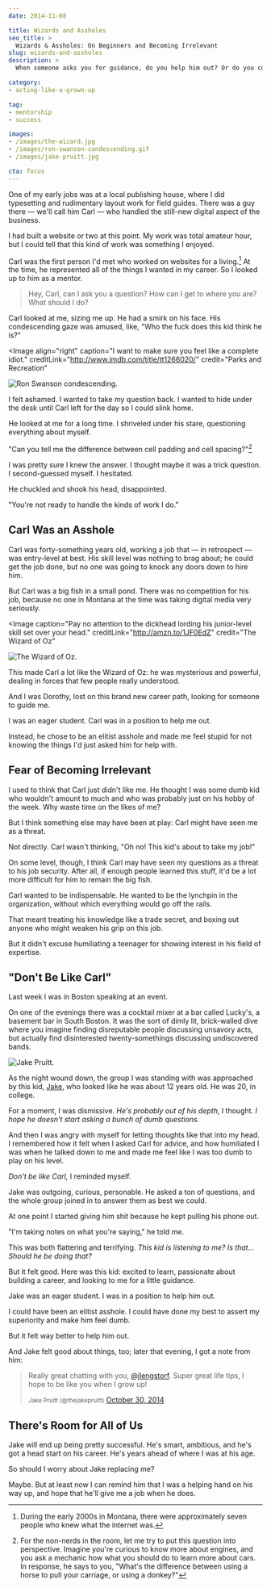 ```yaml
---
date: 2014-11-08

title: Wizards and Assholes
seo_title: >
  Wizards & Assholes: On Beginners and Becoming Irrelevant
slug: wizards-and-assholes
description: >
  When someone asks you for guidance, do you help him out? Or do you condescend to him and make him feel like an idiot?

category:
- acting-like-a-grown-up

tag:
- mentorship
- success

images:
- /images/the-wizard.jpg
- /images/ron-swanson-condescending.gif
- /images/jake-pruitt.jpg

cta: focus
---
```



One of my early jobs was at a local publishing house, where I did typesetting
and rudimentary layout work for field guides. There was a guy there — we'll call
him Carl — who handled the still-new digital aspect of the business.

I had built a website or two at this point. My work was total amateur hour, but
I could tell that this kind of work was something I enjoyed.

Carl was the first person I'd met who worked on websites for a living.[^montana]
At the time, he represented all of the things I wanted in my career. So I looked
up to him as a mentor.

> Hey, Carl, can I ask you a question? How can I get to where you are? What
> should I do?

Carl looked at me, sizing me up. He had a smirk on his face. His condescending
gaze was amused, like, "Who the fuck does this kid think he is?"

<Image
  align="right"
  caption="I want to make sure you feel like a complete idiot."
  creditLink="http://www.imdb.com/title/tt1266020/"
  credit="Parks and Recreation"
>

  ![Ron Swanson condescending.](images/ron-swanson-condescending.gif)

</Image>

I felt ashamed. I wanted to take my question back. I wanted to hide under the
desk until Carl left for the day so I could slink home.

He looked at me for a long time. I shriveled under his stare, questioning
everything about myself.

"Can you tell me the difference between cell padding and cell
spacing?"[^perspective]

I was pretty sure I knew the answer. I thought maybe it was a trick question. I
second-guessed myself. I hesitated.

He chuckled and shook his head, disappointed.

"You're not ready to handle the kinds of work I do."

## Carl Was an Asshole

Carl was forty-something years old, working a job that — in retrospect — was
entry-level at best. His skill level was nothing to brag about; he could get the
job done, but no one was going to knock any doors down to hire him.

But Carl was a big fish in a small pond. There was no competition for his job,
because no one in Montana at the time was taking digital media very seriously.

<Image
  caption="Pay no attention to the dickhead lording his junior-level skill set over your head."
  creditLink="http://amzn.to/1JF0EdZ"
  credit="The Wizard of Oz"
>

  ![The Wizard of Oz.](images/the-wizard.jpg)

</Image>

This made Carl a lot like the Wizard of Oz: he was mysterious and powerful,
dealing in forces that few people really understood.

And I was Dorothy, lost on this brand new career path, looking for someone to
guide me.

I was an eager student. Carl was in a position to help me out.

Instead, he chose to be an elitist asshole and made me feel stupid for not
knowing the things I'd just asked him for help with.

## Fear of Becoming Irrelevant

I used to think that Carl just didn't like me. He thought I was some dumb kid
who wouldn't amount to much and who was probably just on his hobby of the week.
Why waste time on the likes of me?

But I think something else may have been at play: Carl might have seen me as a
threat.

Not directly. Carl wasn't thinking, "Oh no! This kid's about to take my job!"

On some level, though, I think Carl may have seen my questions as a threat to
his job security. After all, if enough people learned this stuff, it'd be a lot
more difficult for him to remain the big fish.

Carl wanted to be indispensable. He wanted to be the lynchpin in the
organization, without which everything would go off the rails.

That meant treating his knowledge like a trade secret, and boxing out anyone who
might weaken his grip on this job.

But it didn't excuse humiliating a teenager for showing interest in his field of
expertise.

## "Don't Be Like Carl"

Last week I was in Boston speaking at an event.

On one of the evenings there was a cocktail mixer at a bar called Lucky's, a
basement bar in South Boston. It was the sort of dimly lit, brick-walled dive
where you imagine finding disreputable people discussing unsavory acts, but
actually find disinterested twenty-somethings discussing undiscovered bands.

<Image align="left">

  ![Jake Pruitt.](images/jake-pruitt.jpg)

</Image>

As the night wound down, the group I was standing with was approached by this
kid, [Jake][1], who looked like he was about 12 years old. He was 20, in
college.

For a moment, I was dismissive. _He's probably out of his depth,_ I thought. _I
hope he doesn't start asking a bunch of dumb questions._

And then I was angry with myself for letting thoughts like that into my head. I
remembered how it felt when I asked Carl for advice, and how humiliated I was
when he talked down to me and made me feel like I was too dumb to play on his
level.

_Don't be like Carl,_ I reminded myself.

Jake was outgoing, curious, personable. He asked a ton of questions, and the
whole group joined in to answer them as best we could.

At one point I started giving him shit because he kept pulling his phone out.

"I'm taking notes on what you're saying," he told me.

This was both flattering and terrifying. _This kid is listening to me? Is
that... Should he be doing that?_

But it felt good. Here was this kid: excited to learn, passionate about building
a career, and looking to me for a little guidance.

Jake was an eager student. I was in a position to help him out.

I could have been an elitist asshole. I could have done my best to assert my
superiority and make him feel dumb.

But it felt way better to help him out.

And Jake felt good about things, too; later that evening, I got a note from him:

<blockquote class="twitter-tweet" data-lang="en">
  <p lang="en" dir="ltr">
    Really great chatting with you, <a href="https://twitter.com/jlengstorf">@jlengstorf</a>. Super great life tips, I hope to be like you when I grow up!
  </p>
  <small>Jake Pruitt (@thejakepruitt)</small>
  <a href="https://twitter.com/thejakepruitt/status/527644976113803265">October
  30, 2014</a>
</blockquote>

## There's Room for All of Us

Jake will end up being pretty successful. He's smart, ambitious, and he's got a
head start on his career. He's years ahead of where I was at his age.

So should I worry about Jake replacing me?

Maybe. But at least now I can remind him that I was a helping hand on his way
up, and hope that he'll give me a job when he does.

[^montana]:
    During the early 2000s in Montana, there were approximately seven people who knew what the internet was.

[^perspective]:
    For the non-nerds in the room, let me try to put this question into perspective. Imagine you're curious to know more about engines, and you ask a mechanic how what you should do to learn more about cars. In response, he says to you, "What's the difference between using a horse to pull your carriage, or using a donkey?"

[1]: http://javascriptjake.com/

